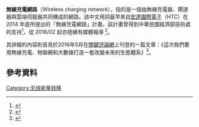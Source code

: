 {{multiple issues|
{{copyedit|time=2017-01-21T16:06:02+00:00}}
{{primarysources|time=2017-01-21T16:06:02+00:00}}
}}
'''無線充電網路'''（Wireless charging network），指的是一個由無線充電器、閘道器與雲端伺服器共同構成的網路。該中文用詞最早來自[[宏達國際電子|宏達國際電子]]（HTC）在 2014 年底所提出的「無線充電網路」計畫。該計畫曾得到中華民國經濟部技術處的支持<ref>{{Cite web |url=http://aiip.tdp.org.tw/content/application/aiip/check_list/guest-cntgrp-browse.php?vars=3e83390f4d53e535af097323fe5f81e2bc6e5040778cf48e16519953dd670e315331c12f2f99e367d8b1716f5e0781c71f634440a536f05d0679b54bff1bb015e5582fb150a17ef267822218bde8e5140e7e95849efcd2629fb6bc960ed3ee0d |title=核定清單，經濟部技術處 |access-date=2017-01-21 |archive-date=2017-02-02 |archive-url=https://web.archive.org/web/20170202004755/http://aiip.tdp.org.tw/content/application/aiip/check_list/guest-cntgrp-browse.php?vars=3e83390f4d53e535af097323fe5f81e2bc6e5040778cf48e16519953dd670e315331c12f2f99e367d8b1716f5e0781c71f634440a536f05d0679b54bff1bb015e5582fb150a17ef267822218bde8e5140e7e95849efcd2629fb6bc960ed3ee0d |dead-url=no }}</ref>，從 2016/02 起亦陸續有媒體報導 <ref>{{Cite web |url=http://www.2cm.com.tw/windowofplayers_content.asp?sn=1601280017 |title=《與經濟部聯手　HTC推動無線充電網路計畫》，新通訊元件雜誌，2016 年 2 月號 180 期 |access-date=2017-01-21 |archive-date=2017-02-02 |archive-url=https://web.archive.org/web/20170202004818/http://www.2cm.com.tw/windowofplayers_content.asp?sn=1601280017 |dead-url=no }}</ref>。

其詳細的內容則首見於2016年5月在[[關鍵評論網|關鍵評論網]]上刊登的一篇文章：《這次我們要用無線充電、物聯網和大數據打造一套改變未來的生態體系》<ref>{{Cite web |url=https://www.thenewslens.com/article/40747 |title=《這次我們要用無線充電、物聯網和大數據打造一套改變未來的生態體系》，關鍵評論，2016/05/30, 科技 |access-date=2017-01-21 |archive-date=2020-08-14 |archive-url=https://web.archive.org/web/20200814084509/https://www.thenewslens.com/article/40747 |dead-url=no }}</ref>。

==參考資料==
{{reflist}}

[[Category:无线能量转移|Category:无线能量转移]]